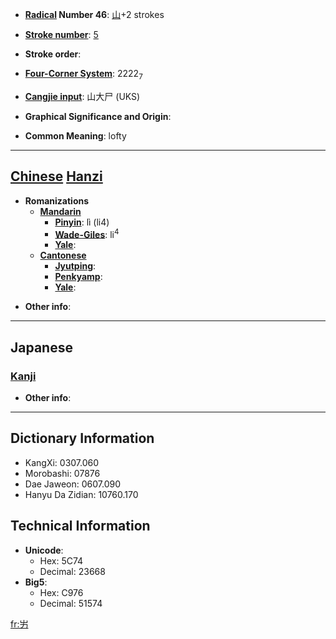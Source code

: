 * '''[[Wiktionary:Chinese radical index| Radical]] Number 46''': [[Wiktionary:Chinese radical index 山|山]]+2 strokes

* '''[[Wiktionary:Chinese total strokes index|Stroke number]]''': [[Wiktionary:Chinese total strokes index 5|5]]

* '''Stroke order''': 

* '''[[Wiktionary:Chinese four corner index|Four-Corner System]]''': 2222<sub>7</sub>

* '''[[Wiktionary:Chinese Cangjie index|Cangjie input]]''': 山大尸 (UKS)

* '''Graphical Significance and Origin''': 

* '''Common Meaning''': lofty

----

== [[Chinese]] [[Hanzi]] ==

* '''Romanizations'''
** '''[[Mandarin]]'''
*** '''[[Pinyin]]''': lì (li4)
*** '''[[Wade-Giles]]''': li<sup>4</sup>
*** '''[[Yale]]''': 
** '''[[Cantonese]]'''
*** '''[[Jyutping]]''':
*** '''[[Penkyamp]]''': 
*** '''[[Yale]]''': 

* '''Other info''': 

----

==Japanese==
===[[Kanji]]===
{{kanji|on readings=[[りょく]] (ryoku), [[りき]] (riki)|kun readings=[[そびえるさま]] (sobierusama)}}

* '''Other info''':  

----

== Dictionary Information ==

* KangXi: 0307.060
* Morobashi: 07876
* Dae Jaweon: 0607.090
* Hanyu Da Zidian: 10760.170

== Technical Information ==

* '''Unicode''':
** Hex: 5C74
** Decimal: 23668
* '''Big5''':
** Hex: C976
** Decimal: 51574

[[fr:屴]]